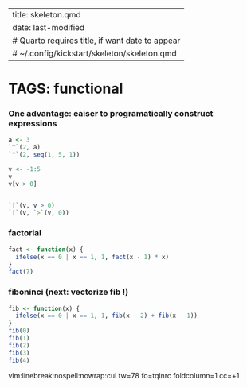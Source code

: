 
---
title: skeleton.qmd
date: last-modified
# Quarto requires title, if want date to appear
# ~/.config/kickstart/skeleton/skeleton.qmd
---
#   TAGS:   functional

### One advantage:  eaiser to programatically construct expressions

```r
a <- 3
`^`(2, a)
`^`(2, seq(1, 5, 1))
```

```r
v <- -1:5
v
v[v > 0]


`[`(v, v > 0)
`[`(v, `>`(v, 0))
```

### factorial
```r
fact <- function(x) {
  ifelse(x == 0 | x == 1, 1, fact(x - 1) * x)
}
fact(7)
```

### fiboninci   (next:  vectorize fib !)
```r
fib <- function(x) {
  ifelse(x == 0 | x == 1, 1, fib(x - 2) + fib(x - 1))
}
fib(0)
fib(1)
fib(2)
fib(3)
fib(4)
```




vim:linebreak:nospell:nowrap:cul tw=78 fo=tqlnrc foldcolumn=1 cc=+1
